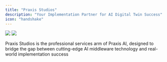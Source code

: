 ```yaml
---
title: "Praxis Studios"
description: "Your Implementation Partner for AI Digital Twin Success"
icon: "handshake"
---
```


<img
  className="block dark:hidden my-0 pointer-events-none"
  src="/images/hero-praxis-studios-light.png"
/>
<img
  className="hidden dark:block my-0 pointer-events-none"
  src="/images/hero-praxis-studios-light.png"
/>


Praxis Studios is the professional services arm of Praxis AI, designed to bridge the gap between cutting-edge AI middleware technology and real-world implementation success